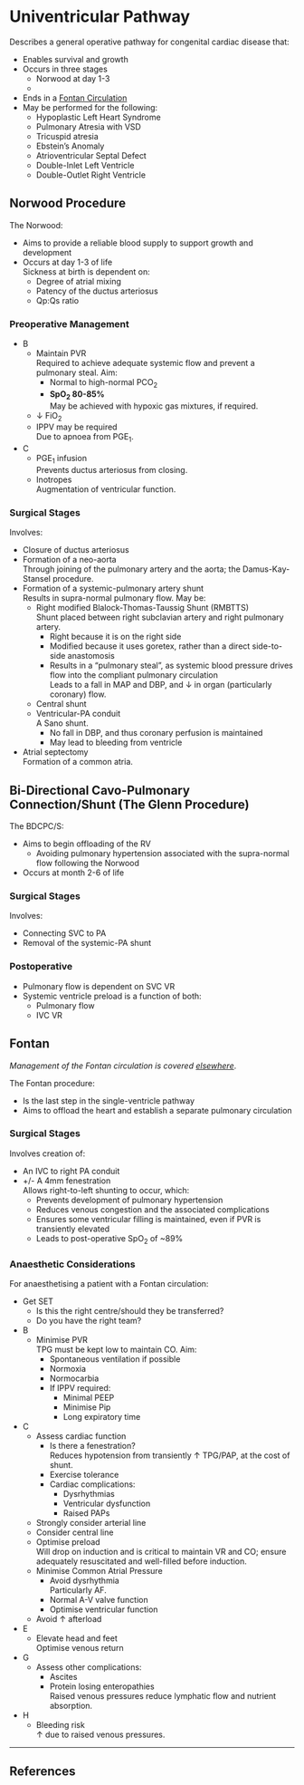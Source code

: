 # Univentricular Pathway


Describes a general operative pathway for congenital cardiac disease that:

* Enables survival and growth
* Occurs in three stages
	* Norwood at day 1-3
	* 
* Ends in a [Fontan Circulation](/management/cvs/fontan.md)
* May be performed for the following:
	* Hypoplastic Left Heart Syndrome
	* Pulmonary Atresia with VSD
	* Tricuspid atresia
	* Ebstein's Anomaly
	* Atrioventricular Septal Defect
	* Double-Inlet Left Ventricle
	* Double-Outlet Right Ventricle


## Norwood Procedure

The Norwood:

* Aims to provide a reliable blood supply to support growth and development
* Occurs at day 1-3 of life  
Sickness at birth is dependent on:
	* Degree of atrial mixing
	* Patency of the ductus arteriosus
	* Qp:Qs ratio

### Preoperative Management

* B
	* Maintain PVR  
	Required to achieve adequate systemic flow and prevent a pulmonary steal. Aim:
		* Normal to high-normal PCO~2~
		* **SpO~2~ 80-85%**  
		May be achieved with hypoxic gas mixtures, if required.
	* ↓ FiO~2~
	* IPPV may be required  
	Due to apnoea from PGE~1~.
* C
	* PGE~1~ infusion  
	Prevents ductus arteriosus from closing.
	* Inotropes  
	Augmentation of ventricular function.


### Surgical Stages

Involves:

* Closure of ductus arteriosus
* Formation of a neo-aorta  
Through joining of the pulmonary artery and the aorta; the Damus-Kay-Stansel procedure.
* Formation of a systemic-pulmonary artery shunt  
Results in supra-normal pulmonary flow. May be:
	* Right modified Blalock-Thomas-Taussig Shunt (RMBTTS)  
	Shunt placed between right subclavian artery and right pulmonary artery.
		* Right because it is on the right side
		* Modified because it uses goretex, rather than a direct side-to-side anastomosis
		* Results in a "pulmonary steal", as systemic blood pressure drives flow into the compliant pulmonary circulation  
		Leads to a fall in MAP and DBP, and ↓ in organ (particularly coronary) flow.
	* Central shunt
	* Ventricular-PA conduit  
	A Sano shunt.
		* No fall in DBP, and thus coronary perfusion is maintained
		* May lead to bleeding from ventricle
* Atrial septectomy  
Formation of a common atria.


## Bi-Directional Cavo-Pulmonary Connection/Shunt (The Glenn Procedure)

The BDCPC/S:

* Aims to begin offloading of the RV
	* Avoiding pulmonary hypertension associated with the supra-normal flow following the Norwood
* Occurs at month 2-6 of life


### Surgical Stages

Involves:

* Connecting SVC to PA
* Removal of the systemic-PA shunt

### Postoperative

* Pulmonary flow is dependent on SVC VR
* Systemic ventricle preload is a function of both:
	* Pulmonary flow
	* IVC VR


## Fontan

*Management of the Fontan circulation is covered [elsewhere](/management/cvs/fontan.md)*.

The Fontan procedure:

* Is the last step in the single-ventricle pathway
* Aims to offload the heart and establish a separate pulmonary circulation

### Surgical Stages

Involves creation of:

* An IVC to right PA conduit
* +/- A 4mm fenestration  
Allows right-to-left shunting to occur, which:
	* Prevents development of pulmonary hypertension
	* Reduces venous congestion and the associated complications
	* Ensures some ventricular filling is maintained, even if PVR is transiently elevated
	* Leads to post-operative SpO~2~ of ~89%


### Anaesthetic Considerations

For anaesthetising a patient with a Fontan circulation:

* Get SET
	* Is this the right centre/should they be transferred?
	* Do you have the right team?
* B
	* Minimise PVR  
	TPG must be kept low to maintain CO. Aim:
		* Spontaneous ventilation if possible
		* Normoxia
		* Normocarbia
		* If IPPV required:
			* Minimal PEEP
			* Minimise Pip
			* Long expiratory time
* C
	* Assess cardiac function
		* Is there a fenestration?  
		Reduces hypotension from transiently ↑ TPG/PAP, at the cost of shunt.
		* Exercise tolerance
		* Cardiac complications:
			* Dysrhythmias
			* Ventricular dysfunction
			* Raised PAPs
	* Strongly consider arterial line
	* Consider central line
	* Optimise preload  
	Will drop on induction and is critical to maintain VR and CO; ensure adequately resuscitated and well-filled before induction.
	* Minimise Common Atrial Pressure
		* Avoid dysrhythmia  
		Particularly AF.
		* Normal A-V valve function
		* Optimise ventricular function
	* Avoid ↑ afterload
* E
	* Elevate head and feet  
	Optimise venous return
* G
	* Assess other complications:
		* Ascites
		* Protein losing enteropathies  
		Raised venous pressures reduce lymphatic flow and nutrient absorption.
* H
	* Bleeding risk  
	↑ due to raised venous pressures.


---

## References

